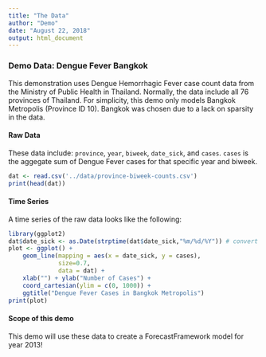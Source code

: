 ```yaml
---
title: "The Data"
author: "Demo"
date: "August 22, 2018"
output: html_document
---
```


### Demo Data: Dengue Fever Bangkok
This demonstration uses Dengue Hemorrhagic Fever case count data from the Ministry of Public Health in Thailand. Normally, the data include all 76 provinces of Thailand. For simplicity, this demo only models Bangkok Metropolis (Province ID 10). Bangkok was chosen due to a lack on sparsity in the data. 

#### Raw Data
These data include: `province`, `year`, `biweek`, `date_sick`, and `cases`. `cases` is the aggegate sum of Dengue Fever cases for that specific year and biweek.
```r
dat <- read.csv('../data/province-biweek-counts.csv')
print(head(dat))
```

#### Time Series
A time series of the raw data looks like the following:
```r
library(ggplot2)
dat$date_sick <- as.Date(strptime(dat$date_sick,"%m/%d/%Y")) # convert to date
plot <- ggplot() +
    geom_line(mapping = aes(x = date_sick, y = cases),
              size=0.7,
              data = dat) +
    xlab("") + ylab("Number of Cases") +
    coord_cartesian(ylim = c(0, 1000)) +
    ggtitle("Dengue Fever Cases in Bangkok Metropolis")
print(plot)
```

#### Scope of this demo
This demo will use these data to create a ForecastFramework model for year 2013!
